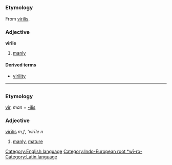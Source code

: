 =={{en}}==
[[Category:English language]]
===Etymology===
From {{la}} [[virilis]].
[[Category:Indo-European root *wī-ro-]]
===Adjective===
'''virile'''

#[[manly]]

====Derived terms====
*[[virility]]

----

=={{la}}==
[[Category:Latin language]]
===Etymology===
[[vir]], ''man'' + [[-ilis]]
===Adjective===
[[virilis|virīlis]] ''m,f'', '''virīle'' ''n''

#[[manly]], [[mature]]